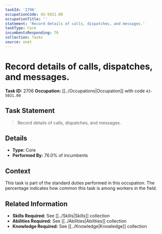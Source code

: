 ```yaml
---
taskId: '2706'
occupationCode: 43-5031.00
occupationTitle: ''
statement: 'Record details of calls, dispatches, and messages.'
taskType: Core
incumbentsResponding: 76
collection: Tasks
source: onet
---
```

# Record details of calls, dispatches, and messages.

**Task ID:** 2706
**Occupation:** [[../Occupations|Occupation]] with code `43-5031.00`

## Task Statement

> Record details of calls, dispatches, and messages.

## Details

- **Type:** Core
- **Performed By:** 76.0% of incumbents

## Context

This task is part of the standard duties performed in this occupation. The percentage indicates how common this task is among workers in the field.

## Related Information

- **Skills Required:** See [[../Skills|Skills]] collection
- **Abilities Required:** See [[../Abilities|Abilities]] collection
- **Knowledge Required:** See [[../Knowledge|Knowledge]] collection
